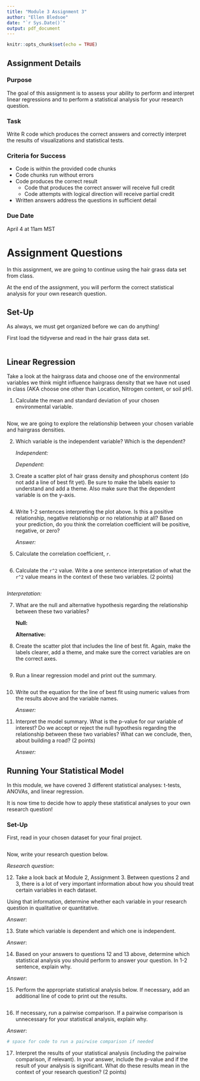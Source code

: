 ```yaml
---
title: "Module 3 Assignment 3"
author: "Ellen Bledsoe"
date: "`r Sys.Date()`"
output: pdf_document
---
```


```r
knitr::opts_chunk$set(echo = TRUE)
```

## Assignment Details

### Purpose

The goal of this assignment is to assess your ability to perform and interpret linear regressions and to perform a statistical analysis for your research question.

### Task

Write R code which produces the correct answers and correctly interpret the results of visualizations and statistical tests.

### Criteria for Success

-   Code is within the provided code chunks
-   Code chunks run without errors
-   Code produces the correct result
    -   Code that produces the correct answer will receive full credit
    -   Code attempts with logical direction will receive partial credit
-   Written answers address the questions in sufficient detail

### Due Date

April 4 at 11am MST

# Assignment Questions

In this assignment, we are going to continue using the hair grass data set from class. 

At the end of the assignment, you will perform the correct statistical analysis for your own research question.

## Set-Up

As always, we must get organized before we can do anything!

First load the tidyverse and read in the hair grass data set.

```r

```

## Linear Regression

Take a look at the hairgrass data and choose one of the environmental variables we think might influence hairgrass density that we have not used in class (AKA choose one other than Location, Nitrogen content, or soil pH).

1.  Calculate the mean and standard deviation of your chosen environmental variable.

```r

```

Now, we are going to explore the relationship between your chosen variable and hairgrass densities.

2.  Which variable is the independent variable? Which is the dependent?

    *Independent:*

    *Dependent:*

3.  Create a scatter plot of hair grass density and phosphorus content (do not add a line of best fit yet). Be sure to make the labels easier to understand and add a theme. Also make sure that the dependent variable is on the y-axis.

```r

```

4.  Write 1-2 sentences interpreting the plot above. Is this a positive relationship, negative relationship or no relationship at all? Based on your prediction, do you think the correlation coefficient will be positive, negative, or zero?

    *Answer:*

5.  Calculate the correlation coefficient, `r`.

```r

```

6.  Calculate the `r^2` value. Write a one sentence interpretation of what the `r^2` value means in the context of these two variables. (2 points)

```r

```

*Interpretation:*

7.  What are the null and alternative hypothesis regarding the relationship between these two variables?

    **Null:**

    **Alternative:**

8.  Create the scatter plot that includes the line of best fit. Again, make the labels clearer, add a theme, and make sure the correct variables are on the correct axes.

```r

```

9.  Run a linear regression model and print out the summary.

```r

```

10. Write out the equation for the line of best fit using numeric values from the results above and the variable names.

    *Answer:*

11. Interpret the model summary. What is the p-value for our variable of interest? Do we accept or reject the null hypothesis regarding the relationship between these two variables? What can we conclude, then, about building a road? (2 points)

    *Answer:*

## Running Your Statistical Model

In this module, we have covered 3 different statistical analyses: t-tests, ANOVAs, and linear regression. 

It is now time to decide how to apply these statistical analyses to your own research question!

### Set-Up

First, read in your chosen dataset for your final project.

```r

```

Now, write your research question below.

*Research question*: 

12. Take a look back at Module 2, Assignment 3. Between questions 2 and 3, there is a lot of very important information about how you should treat certain variables in each dataset.

Using that information, determine whether each variable in your research question in qualitative or quantitative.

*Answer*:

13. State which variable is dependent and which one is independent.

*Answer*:

14. Based on your answers to questions 12 and 13 above, determine which statistical analysis you should perform to answer your question. In 1-2 sentence, explain why.

*Answer*:

15. Perform the appropriate statistical analysis below. If necessary, add an additional line of code to print out the results.

```r

```

16. If necessary, run a pairwise comparison. If a pairwise comparison is unnecessary for your statistical analysis, explain why.

*Answer*:

```r
# space for code to run a pairwise comparison if needed
```

17. Interpret the results of your statistical analysis (including the pairwise comparison, if relevant). In your answer, include the p-value and if the result of your analysis is significant. What do these results mean in the context of your research question? (2 points)

